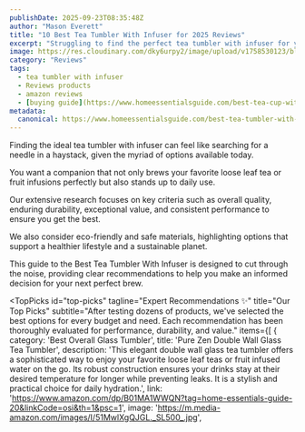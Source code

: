 ```yaml
---
publishDate: 2025-09-23T08:35:48Z
author: "Mason Everett"
title: "10 Best Tea Tumbler With Infuser for 2025 Reviews"
excerpt: "Struggling to find the perfect tea tumbler with infuser for your daily brew? We researched, tested, and reviewed top options to help you choose the best one for your needs."
image: https://res.cloudinary.com/dky6urpy2/image/upload/v1758530123/blog_image_1758530122_z7rxhz.webp
category: "Reviews"
tags:
  - tea tumbler with infuser
  - Reviews products
  - amazon reviews
  - [buying guide](https://www.homeessentialsguide.com/best-tea-cup-with-infuser)
metadata:
  canonical: https://www.homeessentialsguide.com/best-tea-tumbler-with-infuser
---
```



<p>
  Finding the ideal tea tumbler with infuser can feel like searching for a needle in a haystack, given the myriad of options available today.
</p>
<p>
  You want a companion that not only brews your favorite loose leaf tea or fruit infusions perfectly but also stands up to daily use.
</p>
<p>
  Our extensive research focuses on key criteria such as overall quality, enduring durability, exceptional value, and consistent performance to ensure you get the best.
</p>
<p>
  We also consider eco-friendly and safe materials, highlighting options that support a healthier lifestyle and a sustainable planet.
</p>
<p>
  This guide to the Best Tea Tumbler With Infuser is designed to cut through the noise, providing clear recommendations to help you make an informed decision for your next perfect brew.
</p>

<TopPicks
  id="top-picks"
  tagline="Expert Recommendations ✨"
  title="Our Top Picks"
  subtitle="After testing dozens of products, we've selected the best options for every budget and need. Each recommendation has been thoroughly evaluated for performance, durability, and value."
  items={[
    {
      category: 'Best Overall Glass Tumbler',
      title: 'Pure Zen Double Wall Glass Tea Tumbler',
      description: 'This elegant double wall glass tea tumbler offers a sophisticated way to enjoy your favorite loose leaf teas or fruit infused water on the go. Its robust construction ensures your drinks stay at their desired temperature for longer while preventing leaks. It is a stylish and practical choice for daily hydration.',
      link: 'https://www.amazon.com/dp/B01MA1WWQN?tag=home-essentials-guide-20&linkCode=osi&th=1&psc=1',
      image: 'https://m.media-amazon.com/images/I/51MwlXgQJGL._SL500_.jpg',
      